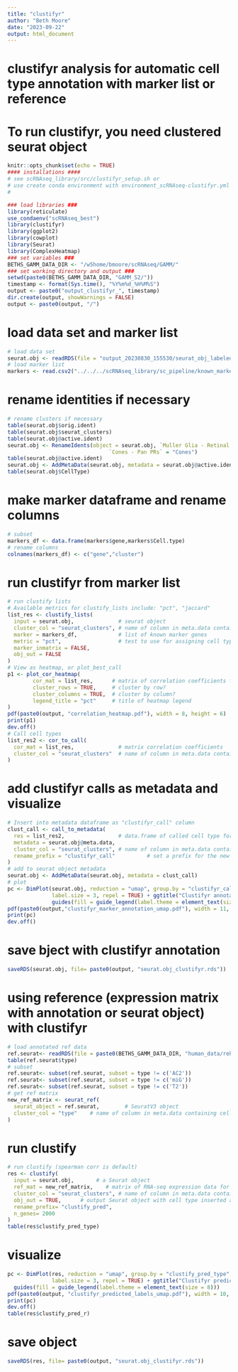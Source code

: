 ```yaml
---
title: "clustifyr"
author: "Beth Moore"
date: "2023-09-22"
output: html_document
---
```


# clustifyr analysis for automatic cell type annotation with marker list or reference
# To run clustifyr, you need clustered seurat object

```r
knitr::opts_chunk$set(echo = TRUE)
#### installations ####
# see scRNAseq_library/src/clustifyr_setup.sh or
# use create conda environment with environment_scRNAseq-clustifyr.yml
# 

### load libraries ###
library(reticulate)
use_condaenv("scRNAseq_best")
library(clustifyr)
library(ggplot2)
library(cowplot)
library(Seurat)
library(ComplexHeatmap)
### set variables ###
BETHS_GAMM_DATA_DIR <- "/w5home/bmoore/scRNAseq/GAMM/"
### set working directory and output ###
setwd(paste0(BETHS_GAMM_DATA_DIR, "GAMM_S2/"))
timestamp <- format(Sys.time(), "%Y%m%d_%H%M%S")
output <- paste0("output_clustifyr_", timestamp)
dir.create(output, showWarnings = FALSE)
output <- paste0(output, "/")
```
# load data set and marker list
```r
# load data set
seurat.obj <- readRDS(file = "output_20230830_155530/seurat_obj_labeled.rds")
# load marker list
markers <- read.csv2("../../../scRNAseq_library/sc_pipeline/known_marker_lists/Gamm_lab_Consolidated_markerList.txt", sep="\t", header = TRUE)
```
# rename identities if necessary
```r
# rename clusters if necessary
table(seurat.obj$orig.ident)
table(seurat.obj$seurat_clusters)
table(seurat.obj@active.ident)
seurat.obj <- RenameIdents(object = seurat.obj, `Muller Glia - Retinal Prog` = "Retinal Prog - Muller Glia",
                                `Cones - Pan PRs` = "Cones")
table(seurat.obj@active.ident)
seurat.obj <- AddMetaData(seurat.obj, metadata = seurat.obj@active.ident, col.name= "CellType")
table(seurat.obj$CellType)
```
# make marker dataframe and rename columns
```r
# subset
markers_df <- data.frame(markers$gene,markers$Cell.type)
# rename columns 
colnames(markers_df) <- c("gene","cluster")
```
# run clustifyr from marker list
```r
# run clustify lists
# Available metrics for clustify_lists include: "pct", "jaccard"
list_res <- clustify_lists(
  input = seurat.obj,              # seurat object
  cluster_col = "seurat_clusters", # name of column in meta.data containing cell clusters
  marker = markers_df,             # list of known marker genes
  metric = "pct",                  # test to use for assigning cell types
  marker_inmatrix = FALSE,
  obj_out = FALSE
)
# View as heatmap, or plot_best_call
p1 <- plot_cor_heatmap(
        cor_mat = list_res,      # matrix of correlation coefficients from clustify_lists()
        cluster_rows = TRUE,     # cluster by row?
        cluster_columns = TRUE,  # cluster by column?
        legend_title = "pct"     # title of heatmap legend
)
pdf(paste0(output, "correlation_heatmap.pdf"), width = 8, height = 6)
print(p1)
dev.off()
# Call cell types
list_res2 <- cor_to_call(
  cor_mat = list_res,              # matrix correlation coefficients
  cluster_col = "seurat_clusters"  # name of column in meta.data containing cell clusters
)
```
# add clustifyr calls as metadata and visualize
```r
# Insert into metadata dataframe as "clustifyr_call" column
clust_call <- call_to_metadata(
  res = list_res2,                 # data.frame of called cell type for each cluster
  metadata = seurat.obj@meta.data, 
  cluster_col = "seurat_clusters", # name of column in meta.data containing cell clusters
  rename_prefix = "clustifyr_call"          # set a prefix for the new column
)
# add to seurat object metadata
seurat.obj <- AddMetaData(seurat.obj, metadata = clust_call)
# plot
pc <- DimPlot(seurat.obj, reduction = "umap", group.by = "clustifyr_call_type", label = TRUE,
              label.size = 3, repel = TRUE) + ggtitle("Clustifyr annotated labels") +
              guides(fill = guide_legend(label.theme = element_text(size = 8)))
pdf(paste0(output,"clustifyr_marker_annotation_umap.pdf"), width = 11, height = 6)
print(pc)
dev.off()
```
# save bject with clustifyr annotation
```r
saveRDS(seurat.obj, file= paste0(output, "seurat.obj_clustifyr.rds"))
```
# using reference (expression matrix with annotation or seurat object) with clustifyr
```r
# load annotated ref data
ref.seurat<- readRDS(file = paste0(BETHS_GAMM_DATA_DIR, "human_data/reh_cellrep_2020/output_preprocess20230912_144047_cc/human_D205_umap.rds"))
table(ref.seurat$type)
# subset
ref.seurat<- subset(ref.seurat, subset = type != c('AC2'))
ref.seurat<- subset(ref.seurat, subset = type != c('miG'))
ref.seurat<- subset(ref.seurat, subset = type != c('T2'))
# get ref matrix
new_ref_matrix <- seurat_ref(
  seurat_object = ref.seurat,        # SeuratV3 object
  cluster_col = "type"    # name of column in meta.data containing cell identities
)
```
# run clustify
```r
# run clustify (spearman corr is default)
res <- clustify(
  input = seurat.obj,       # a Seurat object
  ref_mat = new_ref_matrix,    # matrix of RNA-seq expression data for each cell type
  cluster_col = "seurat_clusters", # name of column in meta.data containing cell clusters
  obj_out = TRUE,      # output Seurat object with cell type inserted as "type" column
  rename_prefix= "clustify_pred",
  n_genes= 2000
)
table(res$clustify_pred_type)
```
# visualize
```r
pc <- DimPlot(res, reduction = "umap", group.by = "clustify_pred_type", label = TRUE,
              label.size = 3, repel = TRUE) + ggtitle("Clustifyr predicted labels- spearmans") +
  guides(fill = guide_legend(label.theme = element_text(size = 8)))
pdf(paste0(output, "clustifyr_predicted_labels_umap.pdf"), width = 10, height = 6)
print(pc)
dev.off()
table(res$clustify_pred_r)
```
# save object
```r
saveRDS(res, file= paste0(output, "seurat.obj_clustifyr.rds"))
```